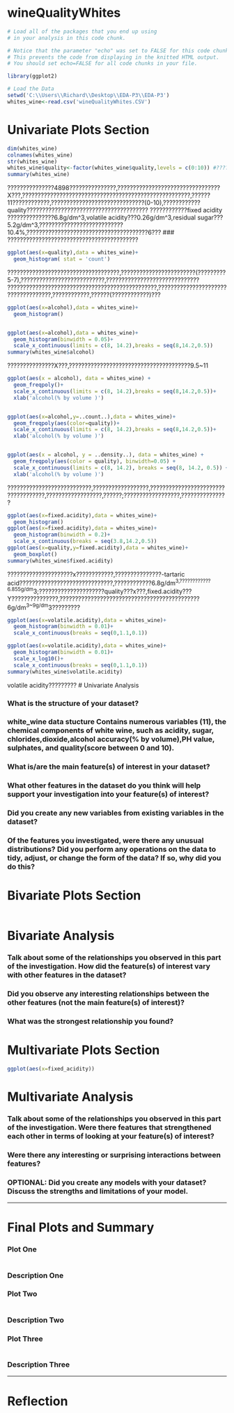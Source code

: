wineQualityWhites
========================================================

```r
# Load all of the packages that you end up using
# in your analysis in this code chunk.

# Notice that the parameter "echo" was set to FALSE for this code chunk.
# This prevents the code from displaying in the knitted HTML output.
# You should set echo=FALSE for all code chunks in your file.

library(ggplot2)
```

```r
# Load the Data
setwd('C:\\Users\\Richard\\Desktop\\EDA-P3\\EDA-P3')
whites_wine<-read.csv('wineQualityWhites.CSV')
```

# Univariate Plots Section
```r
dim(whites_wine)
colnames(whites_wine)
str(whites_wine)
whites_wine$quality<-factor(whites_wine$quality,levels = c(0:10)) #??????quality???????????????
summary(whites_wine)
```
  ???????????????4898???????????????,?????????????????????????????????X???,??????????????????????????????????????????????????????,??????11????????????,??????????????????????????????(0-10),????????????quality???????????????????????????????????????
  ????????????fixed acidity ???????????????6.8g/dm^3,volatile acidity???0.26g/dm^3,residual sugar???5.2g/dm^3,???????????????????????????10.4%,???????????????????????????????????????6???
### ??????????????????????????????????????????
```r
ggplot(aes(x=quality),data = whites_wine)+
  geom_histogram( stat = 'count')
```
  ????????????????????????????????????,????????????????????????(?????????5-7),???????????????????????????,??????????????????????????????
  ????????????????????????????????????????????????,????????????????????????????????????,????????????,??????(????????????)???
```r
ggplot(aes(x=alcohol),data = whites_wine)+
  geom_histogram()


ggplot(aes(x=alcohol),data = whites_wine)+
  geom_histogram(binwidth = 0.05)+
  scale_x_continuous(limits = c(8, 14.2),breaks = seq(8,14.2,0.5))
summary(whites_wine$alcohol)
```
  ???????????????X???,???????????????????????????????????????9.5~11
```r
ggplot(aes(x = alcohol), data = whites_wine) + 
  geom_freqpoly()+
  scale_x_continuous(limits = c(8, 14.2),breaks = seq(8,14.2,0.5))+
  xlab('alcohol(% by volume )')


ggplot(aes(x=alcohol,y=..count..),data = whites_wine)+
  geom_freqpoly(aes(color=quality))+
  scale_x_continuous(limits = c(8, 14.2),breaks = seq(8,14.2,0.5))+
  xlab('alcohol(% by volume )')


ggplot(aes(x = alcohol, y = ..density..), data = whites_wine) + 
  geom_freqpoly(aes(color = quality), binwidth=0.05) + 
  scale_x_continuous(limits = c(8, 14.2), breaks = seq(8, 14.2, 0.5)) + 
  xlab('alcohol(% by volume )')

```
  ???????????????????????????,??????????????????,????????????????????????????????????,??????????????????,??????;??????????????????,???????????????
  

```r
ggplot(aes(x=fixed.acidity),data = whites_wine)+
  geom_histogram()
ggplot(aes(x=fixed.acidity),data = whites_wine)+
  geom_histogram(binwidth = 0.2)+
  scale_x_continuous(breaks = seq(3.8,14.2,0.5))
ggplot(aes(x=quality,y=fixed.acidity),data = whites_wine)+
  geom_boxplot()
summary(whites_wine$fixed.acidity)
```
  ?????????????????????x????????????,???????????????-tartaric acid??????????????????????????????,????????????6.8g/dm^3,????????????6.855g/dm^3;?????????????????????quality???x???,fixed.acidity???Y???????????????,?????????????????????????????????????????????6g/dm^3~9g/dm^3?????????
```r
ggplot(aes(x=volatile.acidity),data = whites_wine)+
  geom_histogram(binwidth = 0.01)+
  scale_x_continuous(breaks = seq(0,1.1,0.1))

ggplot(aes(x=volatile.acidity),data = whites_wine)+
  geom_histogram(binwidth = 0.01)+
  scale_x_log10()+
  scale_x_continuous(breaks = seq(0,1.1,0.1))
summary(whites_wine$volatile.acidity)
```
  volatile acidity?????????
# Univariate Analysis

### What is the structure of your dataset?
### white_wine data stucture Contains numerous variables (11), the chemical components of white wine, such as acidity, sugar, chlorides,dioxide,alcohol accuracy(% by volume),PH value, sulphates, and quality(score between 0 and 10).

### What is/are the main feature(s) of interest in your dataset?
###  
### What other features in the dataset do you think will help support your investigation into your feature(s) of interest?

### Did you create any new variables from existing variables in the dataset?

### Of the features you investigated, were there any unusual distributions? Did you perform any operations on the data to tidy, adjust, or change the form of the data? If so, why did you do this?



# Bivariate Plots Section
```r

```

# Bivariate Analysis

### Talk about some of the relationships you observed in this part of the investigation. How did the feature(s) of interest vary with other features in the dataset?

### Did you observe any interesting relationships between the other features (not the main feature(s) of interest)?

### What was the strongest relationship you found?




# Multivariate Plots Section

```r
ggplot(aes(x=fixed_acidity))
```

# Multivariate Analysis

### Talk about some of the relationships you observed in this part of the investigation. Were there features that strengthened each other in terms of looking at your feature(s) of interest?

### Were there any interesting or surprising interactions between features?

### OPTIONAL: Did you create any models with your dataset? Discuss the strengths and limitations of your model.

------

# Final Plots and Summary

### Plot One
```r

```

### Description One


### Plot Two
```r

```

### Description Two


### Plot Three
```r

```

### Description Three

------

# Reflection
